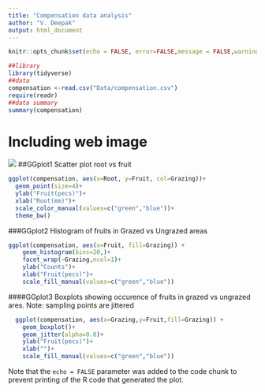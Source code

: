 ```yaml
---
title: "Compensation data analysis"
author: "V. Deepak"
output: html_document
---
```

```r
knitr::opts_chunk$set(echo = FALSE, error=FALSE,message = FALSE,warning = FALSE)
```
```r
##library
library(tidyverse)
##data 
compensation <-read.csv("Data/compensation.csv")
require(readr)
##data summary 
summary(compensation)
```

# Including web image
![](https://i1.wp.com/www.tropicalherping.com/tourism/photos/RV700-01-07.jpg)
##GGplot1 Scatter plot root vs fruit
```r
ggplot(compensation, aes(x=Root, y=Fruit, col=Grazing))+
  geom_point(size=4)+
  ylab("Fruit(pecs)")+
  xlab("Root(mm)")+
  scale_color_manual(values=c("green","blue"))+
  theme_bw()
```
###GGplot2 Histogram of fruits in Grazed vs Ungrazed areas
```r
ggplot(compensation, aes(x=Fruit, fill=Grazing)) +
    geom_histogram(bins=20,)+
    facet_wrap(~Grazing,ncol=1)+
    ylab("Counts")+
    xlab("Fruit(pecs)")+
    scale_fill_manual(values=c("green","blue"))
```
####GGplot3 Boxplots showing occurence of fruits in grazed vs ungrazed ares. Note: sampling points are jittered
```r
  ggplot(compensation, aes(x=Grazing,y=Fruit,fill=Grazing)) +
    geom_boxplot()+
    geom_jitter(alpha=0.8)+
    ylab("Fruit(pecs)")+
    xlab("")+
    scale_fill_manual(values=c("green","blue"))
```
Note that the `echo = FALSE` parameter was added to the code chunk to prevent printing of the R code that generated the plot.

